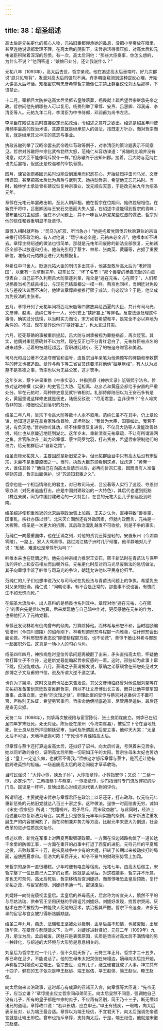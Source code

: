 ```yaml
---
---
---
```

title: 38：绍圣绍述
---



高太后是元祐更化的核心人物，元祐旧臣都仰承她的鼻息，没把小皇帝放在眼里，甚至连他说话都爱理不理。在高太后的阴影下，宋哲宗活得很压抑，对高太后和元祐诸臣积聚着深深的怨愤。有一次，高太后问他：“那些大臣奏事，你怎么想的，为什么不说？”他回答道：“娘娘已处分，还让我说什么？”

元祐八年（1093年），高太后去世，哲宗亲政。他在追述高太后垂帘时，好几次都说“朕只见臀背”，发泄对高太后的强烈不满。许多朝臣窥测到这种逆反心理，开始大讲高太后坏话。知枢密院韩忠彦希望哲宗能像仁宗禁止群臣议论刘太后那样，下诏禁止。

十二月，宰相吕大防护送高太后灵柩去皇陵落葬，杨畏就上疏希望哲宗继承先帝之政。哲宗问他先朝哪些人可以复用，杨畏列举了章惇、安焘、吕惠卿、邓润甫、李清臣等人。元祐九年二月，李清臣为中书侍郎，邓润甫为尚书左丞。

李清臣在殿试发策时直接否定元祐政治，令绍述之意呼之欲出。绍述是绍圣年间使用频率最高的政治术语，其原意就是继承前人的做法，按既定方针办，而对哲宗而言，就是继承其父神宗的意志与事业。

执政苏辙列举了汉昭帝罢去武帝晚年苛政等例子，对李清臣的策论题表示不同意见。哲宗对苏辙将神宗比武帝勃然大怒，范纯仁从容劝谏道：“苏辙的比喻并没有谤意，对大臣不能像呵斥奴仆一样。”但苏辙终于出知州郡。接着，吕大防与范纯仁也先后罢相，但这还是较温和的宰执替换。

四月，谏官张商英因元祐时没能受到重用而积怨在心，开始猛烈抨击司马光、文彦博误国，甚至把高太后比为吕后与武则天。她挑动哲宗，希望他无忘元祐时。当时，翰林学士承旨曾布建议恢复神宗事业，改元顺应天意，于是改元祐九年为绍圣元年。

章惇在元祐元年罢政出朝，至此入朝拜相。他在哲宗在位期间，始终独居相位。在新党干将中，吕惠卿因与王安石交恶而大失人望，在绍述中没能得到哲宗的青睐；曾布虽也力主绍述，但在不少问题上，并不一味盲从新党某些过激的做法，哲宗对他的信任和器重明显不及章惇。

章惇入相时就声称：“司马光奸邪，所当急办！”他是抱着党同伐异秋后算账的宗旨来推行绍圣政治的。有人对他说：“熙宁未必全是，元祐未必全非”，他根本听不进去。章惇主持绍述的做法也很简单，那就是元祐年间废除的新法全部恢复，元祐诸臣全部予以放逐和打击。他首先引用了蔡卞、林希、张商英、黄履等，占据了重要职位，准备对元祐群臣进行大规模报复。

林希任中书舍人，贬逐元祐大臣的制词多出其手，他甚至敢斥高太后为“老奸擅国”，以至有一次草制完毕，掷笔长叹：“坏了名节！”那个善变的杨畏无耻的向章惇表白：自己前不久利用吕大防驱逐刘挚，完全是“迹在元祐，心在熙宁”，人们都说杨畏当初巴结吕相公，与现在巴结章相公一模一样。蔡京也同样，当朝廷对免役法与差役法议而不决时，他建议章惇直接推行熙宁成法，何必议论？于是，他又成为免役法的主张者。

五月，章惇开列了元祐年间将西北米脂等四寨放弃给西夏的大臣，共计有司马光、文彦博、赵禼、范纯仁等十一人，分别安上“挟奸妄上”等罪名。反变法派处理这件事情，确实过分怯懦，以当时实力而论，宋方如若希望和平，是完全不必以弃地为条件的。不过，现在章惇说他们“挟奸妄上”，也太言过其实。

六月，贬死蔡确的事被重新提起，吕大防与刘挚被视为罪魁祸首，再次贬官。其实，他俩对重贬蔡确并不以为然，现在反正也不分青红皂白了。元祐群臣被点名的越来越多，活着的被越贬越远，官职越贬越小，死了的被追夺赠官和美谥。

司马光和吕公著不仅追夺赠官和谥号，连哲宗当年亲笔为他俩题写的碑额和奉敕撰写的碑文也被追毁。章惇与蔡卞等三省官员还要求将他俩“掘墓劈棺”，有人认为发墓不是圣德之事，哲宗也以为无益公家，这才罢手。

这年岁末，蔡卞进呈重修《神宗实录》，并指责原《神宗实录》诋毁熙宁法令。哲宗对这时修撰《实录》的史官吕大防、范祖禹、赵彦若和黄庭坚都给予安置的严重处分。早在元祐时，两种修史意见就针锋相对。礼部侍郎陆佃以为王安石多有是处，黄庭坚说这样修史就是佞史，陆佃反驳说：“尽用君意，岂非谤书？”令人啼笑皆非的是，陆佃也受到落职的处分。

绍圣二年八月，哲宗下令吕大防等数十人永不叙用。范纯仁虽不在其中，仍上章论谏，他知道这是在拿身家性命冒险，却坦然说：“我曾为大臣，国事如此，我若不说，有负天地。”哲宗欲听其劝，经不住章惇反复进言，不仅吕大防等人没能改善处境，纯仁也从京畿近地贬到湖北。这年岁末，重新清查元祐章疏，不让有所谓漏网之鱼。言官陈次升上疏力论章惇、蔡卞网罗党羽，打击贤良，希望哲宗限制他们的权力，给元祐群臣以“自新之路”。

绍圣责降元祐党人，主要固然是新旧党之争，但元祐群臣目中只有高太后没有宋哲宗，未尝不是重要原因之一。当时，执政大臣苏颂看到这点，忧虑道：“黄帝一大，谁任其咎？”他自己在向高太后请示以后，必再向哲宗汇报。因而当有人准备弹劾苏颂，哲宗出面保护，说“苏颂知君臣之义”。

哲宗也是一个相当情绪化的君主，对已故司马光、吕公著等人实行了追贬、夺恩封等办法（对死者追施打击，应是中国封建政治的一大特色），其后代也遭到贬黜（株连亲属，同为中国封建政治的一大特色），在世的元祐大臣几乎都远贬到岭南。

绍圣绍述使积重难返的北宋后期政治雪上加霜，王夫之认为，直接导致“善类空，国事乱，宗社亦繇以倾”。北宋灭亡固然还有外敌因素，但就内政而言，元祐是一次折腾，绍圣是一次更大的折腾，其后政治混乱越发不可收拾，则是不争的事实。

范纯仁一向最重国体，也在迁谪之列，对他的责罚还算是轻的，安置永州（今湖南零陵）。一路上，家人大骂章惇。路过湘江橘子洲时几乎倾覆，他平静地对儿子说：“船破，难道也是章惇所为吗？”

韩维本来也在贬谪之列，他先向神宗竭力推崇王安石，熙丰新法时在青苗法与保甲法的评价上和安石相左而出朝外任，元祐更化时反对司马光尽废新法的急切做法，其子向章惇申诉了韩维与司马光的争论，朝廷允许他以平民身份归里。

范纯仁的儿子们也想申说乃父与司马光在免役法与青苗法问题上的争执，希望免去对父亲的贬谪，纯仁说：“同朝论事，有不合是正常的。那些事不说也罢。有愧而生不如无愧而死。”

在绍圣大流放中，出人意料的是杨畏也名列其中。章惇对他“迹在元祐，心在熙宁”的表白先是信以为真，后来发现他与自己暗中作对，更反感他在元祐的作为，也把他打入了元祐党籍。

章惇还发现林希有倒向曾布的倾向，打算除掉他。而林希与邢恕不和，当时程颐编管涪州（今四川涪陵）的诏命刚下，林希知道邢恕与程颐一向雅善，估计邢恕会出面论救，不料邢恕却表态说“即便斩程颐万段，也不论救”，章惇干脆让林希与邢恕一起罢职外任。这真是一场小人的勾心斗角。

绍圣四年四月，神宗病危时皇位传承问题再被翻了出来，矛头直指高太后，怀疑他曾打算立子不立孙，这是新党最能煽起哲宗反感的一着。这时，邢恕却为此事上窜下跳，但没能成功。八月，蔡确之子蔡渭揭发说，蔡确之弟蔡硕曾在邢恕处见过文彦博之子文及甫的书信，说及所谓大逆不道之谋。

也许为了撇清，这时文及甫也站出来告发说，其父文彦博临终曾对他说起刘挚等在元祐初准备策划宫廷政变推翻哲宗，所以不让文彦博出长三省，而只让他平章军国重事。此事立案，史称“同文馆之狱”。审理此案的安惇与蔡京对这番供词不置可否，声称别无佐证，希望另官审问。哲宗命他俩彻底追查，尽管用尽逼供，最后还是查无实据。

元符二年（1098年），刘挚再次被诬陷与宦官陈衍、张士良阴谋废立。刘挚已在绍圣四年岁末贬死，死无对证。陈衍贬在崖州（今海南崖县），被哲宗下令在当地处死。张士良从贬所押回朝廷受审，当问及所谓高太后废立事，他仰天大哭：“太皇太后不可诬，天地神祇岂可欺！”宁死也不肯诬陷高太后。

但章惇与蔡卞还打算追废高太后，还拟好了诏书。向太后听说，号哭着来见哲宗，她以同听政的身份，证明高太后所做一切昭如正午的太阳。哲宗生母朱太妃也苦劝道：“皇上一定这么做，也就容不得我。”哲宗这才怒斥章惇与蔡卞，是否还让他有脸跨进英宗的祖庙。一场追废高太后的政治闹剧才草草收场。

当时民谣说：“大惇小惇，殃及子孙”，大惇指章惇，小惇指安惇；又说：“二蔡一惇，必定沙门”，二蔡指蔡卞与蔡京，一惇指章惇，沙门指当时专门流放罪犯的沙门岛。民谣是一杆秤，反映出民心对绍述派代表人物的评价。

所谓绍述，主要就是宋哲宗与章惇君臣在政治上以牙还牙，打击政敌。仅元符元年重新惩处的元祐旧党就达八百三十家之多。这种做法，逞快一时而贻害无穷，诚如《宋史·哲宗纪》所说：“党籍祸兴，君子尽斥，而宋政益敝”。与此同时，经济上绍述虽以恢复新法为号召，实质上只是恢复元丰年间实施的条例，熙宁新法注重发展生产的内容被阉割了，而在抑制兼并势力等方面，比起元丰来更大为倒退，社会改革的进步性质丧失殆尽。

绍述以后，新党在军事上对西夏再取强硬政策。一方面在沿边诸路构筑了一道长达千余里的防御工事，一方面在重开的战事中打退了西夏的进犯。元符元年的平夏城之役，击败敌军三十万，是宋夏战争中少有的大捷，扭转了长期以来被动挨打的局面，迫使西夏求和。但浩大的军费开支，却令不景气的财政形势雪上加霜。

宋哲宗的身体一直很糟糕，少年时便有咯血等宿疾。元祐七年，由高太后做主，宋哲宗娶了一位比自己大三岁的女孩，她就是孟皇后。对这桩婚事，哲宗并不乐意，却也无可奈何。高太后死后，哲宗移情后宫刘婕妤。而章惇唯恐孟皇后预政，复行元祐之政，与宦官郝随、刘婕妤串通一气，密谋废后。

刘婕妤一向恃宠藐视孟皇后。孟皇后的养母燕氏，后宫称为听宣夫人，愤然不平的与尼姑法瑞、供奉官王坚用厌魅的手段诅咒刘婕妤。刘婕妤发现，找哲宗哭闹。厌魅术在古代被视为一种能致人死地的巫术，禁治极其严酷。哲宗下令追查，许多无辜的宦官与宫女被打得断胳膊缺腿。

绍圣三年九月，燕氏、法瑞和王坚被处以极刑，孟皇后虽不知情，也被废黜，出居瑶华宫。在章惇与郝随请求下，次年，刘婕妤进封贤妃，元符二年（1099年）九月，册立为后。孟后被废，厌魅只是表面原因，实质是哲宗对高太后不满情绪的另一种转化，与绍述的大环境与大形势是息息相关的。

刘皇后为哲宗生过一个儿子，但不久就夭折了。元符三年正月，哲宗才二十五岁，却已命在旦夕，不能说话了。他的生母朱太妃哭倒在床榻边，嫡母向太后拉开她，声称哲宗对她说可立端王。哲宗去世，没有儿子，继立储君就成了大事。神宗共有十四子，健在的五子依次是申王赵佖、端王赵佶、莘王赵俣、简王赵似、睦王赵偲。

向太后向来淡泊政事，这时却心有成算的召诸王入宫，向章惇等大臣说：“先帝无子，应当立谁？”章惇提出应立哲宗同母弟简王。向太后显然不同意，强调她自己没有儿子，所有的皇子都是神宗的庶子，不应再有区别，简王乃十三子，断无僭越诸兄的道理。章惇改口说：“若以长幼，应立申王。”申王有残疾，一眼瞎，向太后表示反对，认为端王最合适。章惇以为端王轻佻，不宜君天下。向太后强调先帝遗言就是让端王即位。曾布也指斥章惇，支持向太后。于是，端王继位，他就是宋徽宗赵佶。